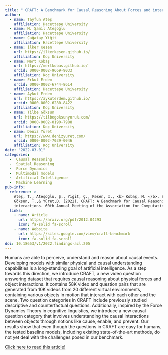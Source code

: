 ```yaml
---
title: " CRAFT: A Benchmark for Causal Reasoning About Forces and interactions "
author: 
  - name: Tayfun Ateş
    affiliation: Hacettepe University
  - name: M. Şamil Ateşoğlu
    affiliation: Hacettepe University
  - name: Çağatay Yiğit
    affiliation: Hacettepe University
  - name: İlker Kesen
    url: https://ilkerkesen.github.io/
    affiliation: Koç University
  - name: Mert Kobaş
    url: https://mertkobas.github.io/
    orcid: 0000-0002-9669-9033
    affiliation: Koç University
  - name: Erkut Erdem
    orcid: 0000-0002-6744-8614
    affiliation: Hacettepe University
  - name: Aykut Erdem
    url: https://aykuterdem.github.io/
    orcid: 0000-0002-6280-8422
    affiliation: Koç University
  - name: Tilbe Göksun
    url: https://tilbegoksunyoruk.com/
    orcid: 0000-0002-0190-7988
    affiliation: Koç University
  - name: Deniz Yüret
    url: https://www.denizyuret.com/
    orcid: 0000-0002-7039-0046
    affiliation: Koç University
date: "2022-03-01"
categories:
  -  Causal Reasoning
  -  Spatial Reasoning
  -  Force Dynamics
  -  Multimodal models
  -  Artificial Intelligence
  -  Machine Learning
pub-info:
  reference: >-
    Ateş, T., Ateşoğlu, Ş., Yiğit, Ç., Kesen, İ., <b> Kobaş, M. </b>, Erdem, E., Erdem, A., 
    Göksun, T.,& Yüret,D. (2022). CRAFT: A Benchmark for Causal Reasoning About Forces and 
    interactions. 60th Annual Meeting of the Association for Computational Linguistics.
  links:
    - name: Article
      url: https://arxiv.org/pdf/2012.04293
      icon: fa-solid fa-scroll
    - name: Website
      url: https://sites.google.com/view/craft-benchmark
      icon: fa-solid fa-scroll
doi: 10.18653/v1/2022.findings-acl.205
---
```


Humans are able to perceive, understand and reason about causal events. Developing models with similar physical and causal understanding capabilities is a long-standing goal of artificial intelligence. As a step towards this direction, we introduce CRAFT, a new video question answering dataset that requires causal reasoning about physical forces and object interactions. It contains 58K video and question pairs that are generated from 10K videos from 20 different virtual environments, containing various objects in motion that interact with each other and the scene. Two question categories in CRAFT include previously studied descriptive and counterfactual questions. Additionally, inspired by the Force Dynamics Theory in cognitive linguistics, we introduce a new causal question category that involves understanding the causal interactions between objects through notions like cause, enable, and prevent. Our results show that even though the questions in CRAFT are easy for humans, the tested baseline models, including existing state-of-the-art methods, do not yet deal with the challenges posed in our benchmark.

[Click here to read this article!](https://sites.google.com/view/craft-benchmark)
